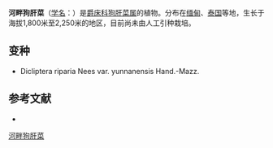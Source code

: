 {{Speciesbox
| name = 河畔狗肝菜
| status = 
| status_system = 
| image =
| genus = Dicliptera
| species = riparia
| authority = Nees
| subdivision_ranks =[[变种|变种]]
| subdivision =
* 河畔狗肝菜 ''D. r.'' var. ''riparia''
* [[滇中狗肝菜|滇中狗肝菜]] ''D. r.'' var. ''yunnanensis''
}}

'''河畔狗肝菜'''（[[学名|学名]]：{{lang|la|''Dicliptera riparia''}}）是[[爵床科|爵床科]][[狗肝菜属|狗肝菜属]]的植物。分布在[[缅甸|缅甸]]、[[泰国|泰国]]等地，生长于海拔1,800米至2,250米的地区，目前尚未由人工引种栽培。

== 变种 ==
* Dicliptera riparia Nees var. yunnanensis Hand.-Mazz.

== 参考文献 ==
<div class="references-small">
* {{cite web| url =http://www.bioinfo.cn/db05/KmzwSpecies.php?action=view&id=74| title =河畔狗肝菜（原变种）| work =《中国高等植物数据库全库》| publisher =中国科学院微生物研究所| author =昆明植物研究所| accessdate =2009-02-20| archive-date =2018-06-28| archive-url =https://web.archive.org/web/20180628204035/http://www.bioinfo.cn/db05/KmzwSpecies.php?action=view| dead-url =yes}}
</div>
{{Taxonbar|from=Q11142264}}

[[Category:狗肝菜属|河畔狗肝菜]]


{{植物小作品}}